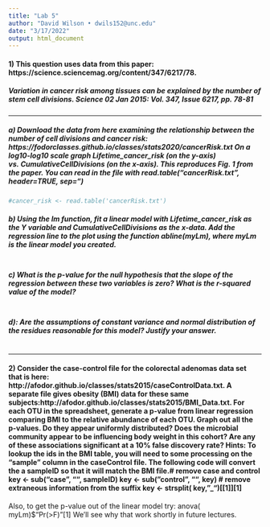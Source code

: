 ```yaml
---
title: "Lab 5"
author: "David Wilson • dwils152@unc.edu"
date: "3/17/2022"
output: html_document
---
```


#### 1) This question uses data from this paper: https://science.sciencemag.org/content/347/6217/78. 
##### ***Variation in cancer risk among tissues can be explained by the number of stem cell divisions. Science  02 Jan 2015: Vol. 347, Issue 6217, pp. 78-81***

***

##### a) Download the data from here examining the relationship between the number of cell divisions and cancer risk: https://fodorclasses.github.io/classes/stats2020/cancerRisk.txt On a log10-log10 scale graph Lifetime_cancer_risk (on the y-axis) vs. CumulativeCellDivisions (on the x-axis).  This reproduces Fig. 1 from the paper. You can read in the file with read.table("cancerRisk.txt", header=TRUE, sep="\t")

```r

#cancer_risk <- read.table('cancerRisk.txt')

```

##### b) Using the lm function, fit a linear model with Lifetime_cancer_risk as the Y variable and CumulativeCellDivisions as the x-data.  Add the regression line to the plot using the function abline(myLm), where myLm is the linear model you created.

```r

```

##### c) What is the p-value for the null hypothesis that the slope of the regression between these two variables is zero?  What is the r-squared value of the model?

```r

```

##### d): Are the assumptions of constant variance and normal distribution of the residues reasonable for this model?  Justify your answer.

```r

```

***

#### 2) Consider the case-control file for the colorectal adenomas data set that is here: http://afodor.github.io/classes/stats2015/caseControlData.txt. A separate file gives obesity (BMI) data for these same subjects:http://afodor.github.io/classes/stats2015/BMI_Data.txt. For each OTU in the spreadsheet, generate a p-value from linear regression comparing BMI to the relative abundance of each OTU.    Graph out all the p-values.  Do they appear uniformly distributed? Does the microbial community appear to be influencing body weight in this cohort?  Are any of these associations significant at a 10% false discovery rate? Hints:  To lookup the ids in the BMI table, you will need to some processing on the “sample” column in the caseControl file.  The following code will convert the a sampleID so that it will match the BMI file.# remove case and control key <- sub("case", "", sampleID) key <- sub("control", "", key) # remove extraneous information from the suffix key <- strsplit( key, "_")[[1]][1]

Also, to get the p-value out of the linear model try:
	anova( myLm)$"Pr(>F)"[1]
We’ll see why that work shortly in future lectures.
